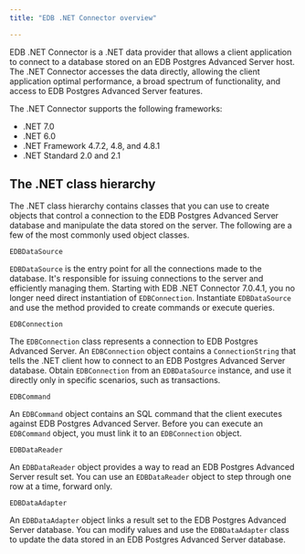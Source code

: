 ```yaml
---
title: "EDB .NET Connector overview"

---
```


<div id="the_advanced_server_net_connector_overview" class="registered_link"></div>

EDB .NET Connector is a .NET data provider that allows a client application to connect to a database stored on an EDB Postgres Advanced Server host. The .NET Connector accesses the data directly, allowing the client application optimal performance, a broad spectrum of functionality, and access to EDB Postgres Advanced Server features.

The .NET Connector supports the following frameworks:

-   .NET 7.0
-   .NET 6.0
-   .NET Framework 4.7.2, 4.8, and 4.8.1
-   .NET Standard 2.0 and 2.1


## The .NET class hierarchy

The .NET class hierarchy contains classes that you can use to create objects that control a connection to the EDB Postgres Advanced Server database and manipulate the data stored on the server. The following are a few of the most commonly used object classes.

`EDBDataSource`

 `EDBDataSource` is the entry point for all the connections made to the database. It's responsible for issuing connections to the server and efficiently managing them. Starting with EDB .NET Connector 7.0.4.1, you no longer need direct instantiation of `EDBConnection`. Instantiate `EDBDataSource` and use the method provided to create commands or execute queries.

`EDBConnection`

 The `EDBConnection` class represents a connection to EDB Postgres Advanced Server. An `EDBConnection` object contains a `ConnectionString` that tells the .NET client how to connect to an EDB Postgres Advanced Server database. Obtain `EDBConnection` from an `EDBDataSource` instance, and use it directly only in specific scenarios, such as transactions.

`EDBCommand`

 An `EDBCommand` object contains an SQL command that the client executes against EDB Postgres Advanced Server. Before you can execute an `EDBCommand` object, you must link it to an `EDBConnection` object.

`EDBDataReader`

 An `EDBDataReader` object provides a way to read an EDB Postgres Advanced Server result set. You can use an `EDBDataReader` object to step through one row at a time, forward only.

`EDBDataAdapter`

 An `EDBDataAdapter` object links a result set to the EDB Postgres Advanced Server database. You can modify values and use the `EDBDataAdapter` class to update the data stored in an EDB Postgres Advanced Server database.
